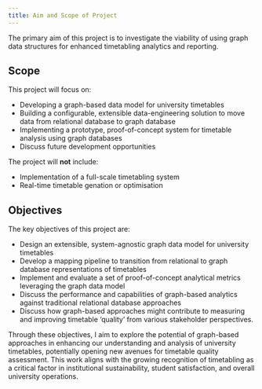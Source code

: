 ```yaml
---
title: Aim and Scope of Project
---
```



The primary aim of this project is to investigate the viability of using graph data structures for enhanced timetabling analytics and reporting.


## Scope

This project will focus on:

* Developing a graph-based data model for university timetables
* Building a configurable, extensible data-engineering solution to move data from relational database to graph database
* Implementing a prototype, proof-of-concept system for timetable analysis using graph databases
* Discuss future development opportunities

The project will **not** include:

* Implementation of a full-scale timetabling system
* Real-time timetable genation or optimisation

## Objectives

The key objectives of this project are:

* Design an extensible, system-agnostic graph data model for university timetables
* Develop a mapping pipeline to transition from relational to graph database representations of timetables
* Implement and evaluate a set of proof-of-concept analytical metrics leveraging the graph data model
* Discuss the performance and capabilities of graph-based analytics against traditional relational database approaches
* Discuss how graph-based approaches might contribute to measuring and improving timetable 'quality' from various stakeholder perspectives.

Through these objectives, I aim to explore the potential of graph-based approaches in enhancing our understanding and analysis of university timetables, potentially opening new avenues for timetable quality assessment. This work aligns with the growing recognition of timetabling as a critical factor in institutional sustainability, student satisfaction, and overall university operations.
